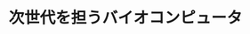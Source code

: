 ﻿---
title: "次世代を担うバイオコンピュータ"
category: "生命理工学院"
vol: "19"
interviewee: "相澤 益男 "
url: ""
tags: []
pdf: "19-5.pdf"
career: ""
preface: "------------"
---
